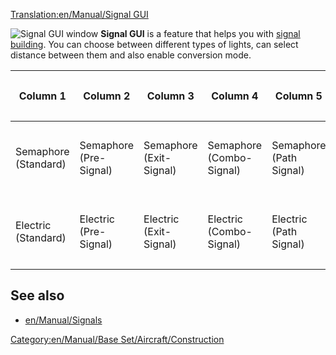 [[Translation:en/Manual/Signal GUI]]

[[File:en/Manual/Signal Selection.png|frame|right|Signal GUI window]]
'''Signal GUI''' is a feature that helps you with [[en/Manual/Building signals|signal building]]. You can choose between different types of lights, can select distance between them and also enable conversion mode.

{|
!Column 1!!Column 2!!Column 3!!Column 4!!Column 5!!Column 6!!Column 7
|-
|Semaphore <br>(Standard)
|Semaphore <br>(Pre-Signal)
|Semaphore <br>(Exit-Signal)
|Semaphore <br>(Combo-Signal)
|Semaphore <br>(Path Signal)
|Semaphore <br>(One-way Path Signal)
|Convert to selected
|-
|Electric <br>(Standard)||Electric <br>(Pre-Signal)||Electric <br>(Exit-Signal)||Electric <br>(Combo-Signal)
|Electric <br>(Path Signal)
|Electric <br>(One-way Path Signal)
|Auto Build Density
|}



==See also==
*[[en/Manual/Signals]]

[[Category:en/Manual/Base Set/Aircraft/Construction]]